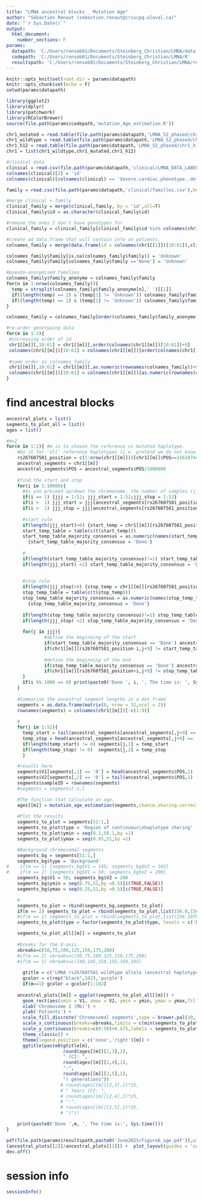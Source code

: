---
title: "LMNA ancestral blocks _ Mutation Age"
author: "Sébastien Renaut (sebastien.renaut@criucpq.ulaval.ca)"
date: "`r Sys.Date()`"
output:
  html_document:
    number_sections: F
params:
  datapath: 'C:/Users/renseb01/Documents/Steinberg_Christian/LMNA/data'
  codepath: 'C:/Users/renseb01/Documents/Steinberg_Christian/LMNA/R'
  resultspath: 'C:/Users/renseb01/Documents/Steinberg_Christian/LMNA/results'
---


```{r setup, include=FALSE}
knitr::opts_knit$set(root.dir = params$datapath)
knitr::opts_chunk$set(echo = F)
setwd(params$datapath)

library(ggplot2)
library(dplyr)
library(patchwork)
library(RColorBrewer)
source(file.path(params$codepath,'mutation_Age_estimation.R'))
```


```{r clinical & family  data}
chr1_mutated = read.table(file.path(params$datapath,'LMNA_52_phased/chr1_mutated.vcf'),header  = T,sep = '\t',check.names =F,comment.char = "",skip =8)
chr1_wildtype = read.table(file.path(params$datapath,'LMNA_52_phased/chr1_reference.vcf'),header  = T,sep = '\t',check.names =F,comment.char = "",skip =8)
chr1_h12 = read.table(file.path(params$datapath,'LMNA_52_phased/chr1_h12.vcf'),header  = T,sep = '\t',check.names =F,comment.char = "",skip =8)
chr1 = list(chr1_wildtype,chr1_mutated,chr1_h12)

#clinical data
clinical = read.csv(file.path(params$datapath,'clinical/LMNA_DATA_LABELS_2025-05-15_1309.csv'),header = T)
colnames(clinical)[2] = 'id'
colnames(clinical)[colnames(clinical) == 'Severe.cardiac.phenotype..defined.as..ESHF..cardiac.mortality..ventricular.arrhythmia..severe.CMP.'] = 'severity'

family = read.csv(file.path(params$datapath,'clinical/familles.csv'),header = T,sep = '\t')

#merge clinical + family
clinical_family = merge(clinical,family, by = 'id',all=T)
clinical_family$id = as.character(clinical_family$id)

#remove the ones I don't have genotypes for
clinical_family = clinical_family[clinical_family$id %in% colnames(chr1[[1]])[10:61],]

#create ad data.frame that will contain info on patients.
colnames_family = merge(data.frame(id = colnames(chr1[[1]])[10:61]),clinical_family[,colnames(clinical_family) %in% c('family_number','family','id','severity')],by = 'id',all= T)

colnames_family$family[is.na(colnames_family$family)] = 'Unknown'
colnames_family$family[colnames_family$family =='None'] = 'Unknown'

#pseudo-anonymised families
colnames_family$family_anonyme = colnames_family$family
for(n in 1:nrow(colnames_family)){
  temp = strsplit(colnames_family$family_anonyme[n],' ')[[1]]
  if((length(temp) == 2) & (temp[1] != 'Unknown')) colnames_family$family_anonyme[n] = paste0(substr(temp[1],1,1),' ',temp[[2]])
  if((length(temp) == 1) & (temp[1] != 'Unknown')) colnames_family$family_anonyme[n] = substr(temp[1],1,1)
}

colnames_family = colnames_family[order(colnames_family$family_anonyme),]

#re-order genotyping data
for(m in 1:3){
 #increasing order of id
 chr1[[m]][,10:61] = chr1[[m]][,order(colnames(chr1[[m]])[10:61])+9]
 colnames(chr1[[m]])[10:61] = colnames(chr1[[m]])[order(colnames(chr1[[m]])[10:61])+9]
                                                  
 #same order as colnames_family                                                
 chr1[[m]][,10:61] = chr1[[m]][,as.numeric(rownames(colnames_family))+9]
 colnames(chr1[[m]])[10:61] = colnames(chr1[[m]])[as.numeric(rownames(colnames_family))+9]                                                
}
```

# find ancestral blocks 
```{r ancestral, message= T}
ancestral_plots = list()
segments_to_plot_all = list()
ages = list()

#m=2
for(m in 1:2){ #m is to choose the reference vs mutated haplotype.
    #Do it for 'all' reference haplotypes (i.e. pretend we do not know which one is the true ancestral haplotype)
    rs267607581_position = c(1:nrow(chr1[[m]]))[chr1[[m]]$POS==156107442]
    ancestral_segments = chr1[[m]]
    ancestral_segments$POS = ancestral_segments$POS/1000000
  
    #find the start and stop
    for(i in 1:10000){
      #As you proceed up/down the chromosome, the number of samples (jjj) which forms the ancestral block diminishes ('Done' status). How fast it diminishes determines the mutational age.
      if(i == 1) {jjj = 1:52; jjj_start = 1:52;jjj_stop = 1:52}
      if(i >  1) jjj_start = jjj[ancestral_segments[rs267607581_position-i+1,jjj+9] != 'Start']
      if(i >  1) jjj_stop = jjj[ancestral_segments[rs267607581_position+i+1,jjj+9] != 'Stop']
      
      #start rule
      if(length(jjj_start)>0) {start_temp = chr1[[m]][rs267607581_position-i,jjj_start+9]
      start_temp_table = table(c(t(start_temp)))
      start_temp_table_majority_consensus = as.numeric(names(start_temp_table)[start_temp_table == max(start_temp_table)])} else 
        {start_temp_table_majority_consensus = 'Done'}
      
      #
      if(length(start_temp_table_majority_consensus)!=1) start_temp_table_majority_consensus = 'Done' #no samples left or an equality.
      if(length(jjj_start) <2) start_temp_table_majority_consensus = 'Done' #less than 3 samples left.
      
    
      #stop rule
      if(length(jjj_stop)>0) {stop_temp = chr1[[m]][rs267607581_position+i,jjj_stop+9]
      stop_temp_table = table(c(t(stop_temp)))
      stop_temp_table_majority_consensus = as.numeric(names(stop_temp_table)[stop_temp_table == max(stop_temp_table)])} else 
        {stop_temp_table_majority_consensus = 'Done'}
      
      if(length(stop_temp_table_majority_consensus)!=1) stop_temp_table_majority_consensus = 'Done' #no samples left or an equality.
      if(length(jjj_stop) <2) stop_temp_table_majority_consensus = 'Done' #less than 3 samples left.
      
      for(j in jjj){
              #define the beginning of the start
              if(start_temp_table_majority_consensus == 'Done') ancestral_segments[1:(rs267607581_position-i),j+9] = 'Start' else
              if(chr1[[m]][rs267607581_position-i,j+9] != start_temp_table_majority_consensus[1]) ancestral_segments[1:(rs267607581_position-i),j+9] = 'Start'
              
              #define the beginning of the end
              if(stop_temp_table_majority_consensus == 'Done') ancestral_segments[(rs267607581_position+i):nrow(ancestral_segments),j+9] = 'Stop' else
              if(chr1[[m]][rs267607581_position+i,j+9] != stop_temp_table_majority_consensus[1]) ancestral_segments[(rs267607581_position+i):nrow(ancestral_segments),j+9] = 'Stop' 
      }
      if(i %% 1000 == 0) print(paste0('Done ', i, ', The time is: ', Sys.time()))
    }
  
    #Summarise the ancestral segment lengths in a dat.frame
    segments = as.data.frame(matrix(0, nrow = 52,ncol = 2))
    rownames(segments) = colnames(chr1[[m]])[-c(1:9)]
    
    #
    for(j in 1:52){
      temp_start = tail(ancestral_segments[ancestral_segments[,j+9] == 'Start',2],1)
      temp_stop = head(ancestral_segments[ancestral_segments[,j+9] == 'Stop',2],1)
      if(length(temp_start) != 0) segments[j,1] = temp_start
      if(length(temp_stop) != 0)  segments[j,2] = temp_stop
      }

    #results here
    segments$V1[segments[,1] == '0'] = head(ancestral_segments$POS,1)
    segments$V2[segments[,2] == '0'] = tail(ancestral_segments$POS,1)
    segments$sampleID = rownames(segments) 
    #segments = segments[-s,]

    #The function that calculate an age.
    ages[[m]] = mutation_age_estimation(segments,chance.sharing.correction = FALSE, patient = 'full estimate', focus = 156.107442, map_file = file.path(params$datapath,'genetic_map_chr1_b36.txt'))
   
    #Plot the results
    segments_to_plot = segments[51:1,]
    segments_to_plot$type = 'Region of continuous\nhaplotype sharing' 
    segments_to_plot$ymin = seq(0.1,50.1,by =1)
    segments_to_plot$ymax = seq(0.85,51,by =1)

    #Background chromosomal segments
    segments_bg = segments[51:1,]
    segments_bg$type = 'Background' 
#    if(m == 1) {segments_bg$V1 = 145; segments_bg$V2 = 165}
#    if(m == 2) {segments_bg$V1 = 50; segments_bg$V2 = 200}
    segments_bg$V1 = 50; segments_bg$V2 = 200
    segments_bg$ymin = seq(0.75,51,by =0.5)[c(TRUE,FALSE)]
    segments_bg$ymax = seq(0.25,51,by =0.5)[c(TRUE,FALSE)]

    #
    segments_to_plot = rbind(segments_bg,segments_to_plot)
    if(m == 2) segments_to_plot = rbind(segments_to_plot,list(156.0,156.190,'LMNA','LMNA',0.15,50.85))
    #if(m == 1) segments_to_plot = rbind(segments_to_plot,list(156.1070,156.1075,'LMNA','LMNA',0.15,50.85))
    segments_to_plot$type = factor(segments_to_plot$type, levels = c('Background','Region of continuous\nhaplotype sharing', 'LMNA'))

    segments_to_plot_all[[m]] = segments_to_plot
  
    #breaks for the X-axis.
    xbreaks=c(50,75,100,125,150,175,200)
    #if(m == 2) xbreaks=c(50,75,100,125,150,175,200)
    #if(m == 1) xbreaks=c(140,145,150,155,160,165)
    
      gtitle = c("LMNA rs267607581 wildtype allele (ancestral haplotypes)\nAge estimate = ","LMNA rs267607581 mutated allele (ancestral haplotypes)\nAge estimate = ")
      gcolor = c(rep("black",102),'purple')
      if(m==1) gcolor = gcolor[1:102]
      
    ancestral_plots[[m]] = ggplot(segments_to_plot_all[[m]]) + 
      geom_rect(aes(xmin = V1, xmax = V2, ymin = ymin, ymax = ymax,fill = type), alpha = c(rep(0.5,51),rep(1,c(51,52)[m])), color = gcolor) +
      xlab('Chromosome 1 (Mb)') +
      ylab('Patients') +
      scale_fill_discrete('Chromosomal segments',type = brewer.pal(10,'Paired')[c(2,8,10)]) +
      scale_x_continuous(breaks=xbreaks,limits = c(min(segments_to_plot_all[[m]]$V1),max(segments_to_plot_all[[m]]$V2)), expand = c(0.01,0.01)) + 
      scale_y_continuous(breaks=c(0:50)+0.475,labels = segments_to_plot_all[[m]]$sampleID[1:51], limits = c(0,51),expand = c(0.01,0.01)) + 
      theme_classic() +
      theme(legend.position = c('none','right')[m]) +
      ggtitle(paste0(gtitle[m],
                     round(ages[[m]][2,3],2),
                     " (CI: ", 
                     round(ages[[m]][2,4],1),
                     "-",
                     round(ages[[m]][2,5],1),
                     ") generations"))
                    # round(ages[[m]][2,3],1)*25,
                    # " Years (CI: ",
                    # round(ages[[m]][2,4],1)*25,
                    # "-",
                    # round(ages[[m]][2,5],1)*25,
                    # ")"))

    print(paste0('Done ',m, ', The time is:', Sys.time()))
}
```

```{r save plot, message= T}
pdf(file.path(params$resultspath,paste0('June2025/Figure6_age.pdf')),width = 12,height = 16)
(ancestral_plots[[2]]/ancestral_plots[[1]]) +  plot_layout(guides = 'collect') + plot_annotation(tag_levels = 'A') 
dev.off()

```


# session info 
```{r session, message= T}
sessionInfo()
```

